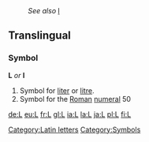 :''See also'' [[l]]
==Translingual==
===Symbol===
'''L''' ''or'' '''l'''
#Symbol for [[liter]] or [[litre]].
#Symbol for the [[Roman]] [[numeral]] 50

[[Category:Latin letters]]
[[Category:Symbols]]

[[de:L]]
[[eu:L]]
[[fr:L]]
[[gl:L]]
[[ia:L]]
[[la:L]]
[[ja:L]]
[[pl:L]]
[[fi:L]]